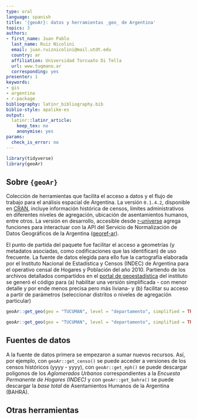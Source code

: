 ```yaml
---
type: oral
language: spanish
title: '{geoAr}: datos y herramientas _geo_ de Argentina'
topics: 3
authors:
- first_name: Juan Pablo
  last_name: Ruiz Nicolini
  email: juan.ruiznicolini@mail.utdt.edu
  country: ar
  affiliation: Universidad Torcuato Di Tella
  url: www.tuqmano.ar
  corresponding: yes
presenter: 1
keywords:
- gis
- argentina
- r-package
bibliography: latinr_bibliography.bib
biblio-style: apalike-es
output:
  latinr::latinr_article:
    keep_tex: no
    anonymise: yes
params:
  check_is_error: no
---
```


```r
library(tidyverse)
library(geoAr)
```

## Sobre `{geoAr}`

Colección de herramientas que facilita el acceso a datos y el flujo de trabajo para el análisis espacial de Argentina. La versión `0.1.4.2`, disponible en [CRAN](https://cran.r-project.org/web/packages/geoAr/index.html), incluye información histórica de censos, límites administrativos en diferentes niveles de agregación, ubicación de asentamientos humanos, entre otros. La versión en desarrollo, accesible desde [r-universe](https://politicaargentina.r-universe.dev/geoAr) agrega funciones para interactuar con la API del Servicio de Normalización de Datos Geográficos de la Argentina ([georef-ar](https://georef-ar-api.readthedocs.io/es/latest/)).


El punto de partida del paquete fue facilitar el acceso a geometrías (y metadatos asociadas, como codificaciones que las identifican) de uso frecuente. La fuente de datos elegida para ello fue la cartografía elaborada por el Instituto Nacional de Estadística y Censos (INDEC) de Argentina para el operativo censal de Hogares y Población del año 2010. Partiendo de los archivos detallados compartidos en el [portal de geoestadística](https://www.indec.gob.ar/indec/web/Institucional-Indec-Codgeo) del instituto se generó el código para (a) habilitar una versión simplificada - con menor detalle y por ende menos precisa pero más liviana- y (b) facilitar su acceso a partir de parámetros (seleccionar distritos o niveles de agregación particular)


```r

geoAr::get_geo(geo = "TUCUMAN", level = "departamento", simplified = TRUE) 


```


```r

geoAr::get_geo(geo = "TUCUMAN", level = "departamento", simplified = TRUE) %>% head()


```

## Fuentes de datos

A la fuente de datos primera se empezaron a sumar nuevos recursos. Así, por ejemplo, con `geoAr::get_censo()` se puede acceder a versiones de los censos históricos (yyyy - yyyy), con `geoAr::get_eph()` se puede descargar poligonos de los _Aglomerados Urbanos_ correspondientes a la _Encuesta Permanente de Hogares (INDEC)_ y con `geoAr::get_bahra()` se puede descargar la _base total_ de Asentamientos Humanos de la Argentina (BAHRA). 

## Otras herramientas
